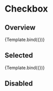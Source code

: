 


<Meta title="Components/Checkbox" component={Checkbox} />


# Checkbox

## Overview

<Canvas>
  <Story
    name="Overview"
    args={{
      name: 'Control',
      value: 1,
      isChecked: false,
      isDisabled: false,
      renderLabel: 'Regular',
    }}
  >
    {Template.bind({})}
  </Story>
</Canvas>

## Selected

<Canvas>
  <Story
    name="Selected"
    args={{
      name: 'Control',
      value: 1,
      isChecked: true,
      isDisabled: false,
      renderLabel: 'Selected',
    }}
  >
    {Template.bind({})}
  </Story>
</Canvas>

## Disabled

<Canvas>
  <Story name="Disabled">
    <Stack spacing="lg" direction="row">
      <Checkbox isDisabled={true} renderLabel="Disabled" />
      <Checkbox
        isDisabled={true}
        isChecked={true}
        renderLabel="Disabled checked"
      />
    </Stack>
  </Story>
</Canvas>
